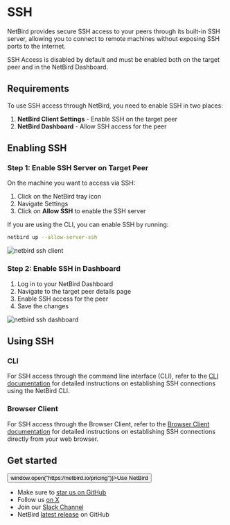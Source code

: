
# SSH

NetBird provides secure SSH access to your peers through its built-in SSH server, allowing you to connect to remote machines without exposing SSH ports to the internet.

<Note>
    SSH Access is disabled by default and must be enabled both on the target peer and in the NetBird Dashboard.
</Note>


## Requirements

To use SSH access through NetBird, you need to enable SSH in two places:

1. **NetBird Client Settings** - Enable SSH on the target peer
2. **NetBird Dashboard** - Allow SSH access for the peer

## Enabling SSH

### Step 1: Enable SSH Server on Target Peer

On the machine you want to access via SSH:

1. Click on the NetBird tray icon
2. Navigate Settings
3. Click on **Allow SSH** to enable the SSH server

If you are using the CLI, you can enable SSH by running:

```bash
netbird up --allow-server-ssh
```

<p>
    <img src="/docs-static/img/ssh/ssh-client.png" alt="netbird ssh client" className="imagewrapper" />
</p>

### Step 2: Enable SSH in Dashboard

1. Log in to your NetBird Dashboard
2. Navigate to the target peer details page
3. Enable SSH access for the peer
4. Save the changes

<p>
    <img src="/docs-static/img/ssh/ssh-dashboard.png" alt="netbird ssh dashboard" className="imagewrapper-big" />
</p>

## Using SSH

### CLI

For SSH access through the command line interface (CLI), refer to the [CLI documentation](/how-to/cli#ssh) for detailed instructions on establishing SSH connections using the NetBird CLI.

### Browser Client

For SSH access through the Browser Client, refer to the [Browser Client documentation](/how-to/browser-client#ssh-connection) for detailed instructions on establishing SSH connections directly from your web browser.

## Get started
<p float="center" >
    <Button name="button" className="button-5" onClick={() => window.open("https://netbird.io/pricing")}>Use NetBird</Button>
</p>

- Make sure to [star us on GitHub](https://github.com/netbirdio/netbird)
- Follow us [on X](https://x.com/netbird)
- Join our [Slack Channel](/slack-url)
- NetBird [latest release](https://github.com/netbirdio/netbird/releases) on GitHub
